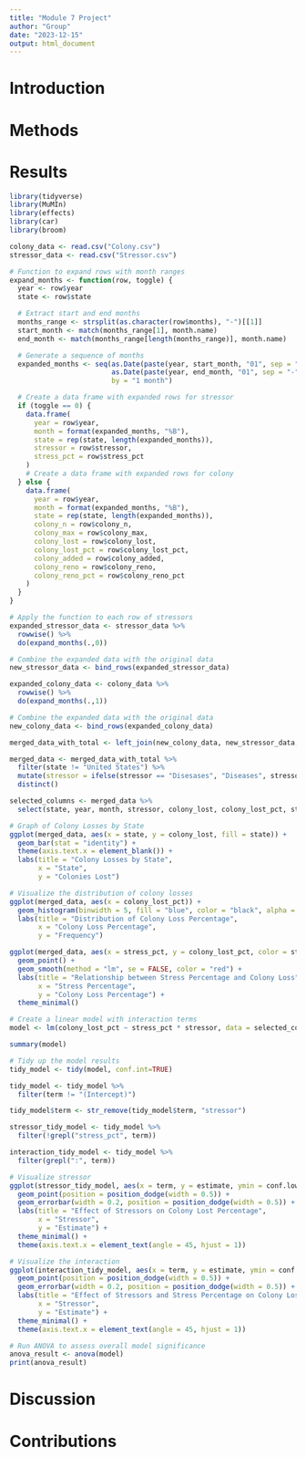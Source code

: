 ```yaml
---
title: "Module 7 Project"
author: "Group"
date: "2023-12-15"
output: html_document
---
```


# Introduction

# Methods

# Results

```r
library(tidyverse)
library(MuMIn)
library(effects)
library(car)
library(broom)

colony_data <- read.csv("Colony.csv")
stressor_data <- read.csv("Stressor.csv")
```

``` r
# Function to expand rows with month ranges
expand_months <- function(row, toggle) {
  year <- row$year
  state <- row$state

  # Extract start and end months
  months_range <- strsplit(as.character(row$months), "-")[[1]]
  start_month <- match(months_range[1], month.name)
  end_month <- match(months_range[length(months_range)], month.name)

  # Generate a sequence of months
  expanded_months <- seq(as.Date(paste(year, start_month, "01", sep = "-")),
                         as.Date(paste(year, end_month, "01", sep = "-")),
                         by = "1 month")

  # Create a data frame with expanded rows for stressor
  if (toggle == 0) {
    data.frame(
      year = row$year,
      month = format(expanded_months, "%B"),
      state = rep(state, length(expanded_months)),
      stressor = row$stressor,
      stress_pct = row$stress_pct
    )
    # Create a data frame with expanded rows for colony
  } else {
    data.frame(
      year = row$year,
      month = format(expanded_months, "%B"),
      state = rep(state, length(expanded_months)),
      colony_n = row$colony_n,
      colony_max = row$colony_max,
      colony_lost = row$colony_lost,
      colony_lost_pct = row$colony_lost_pct,
      colony_added = row$colony_added,
      colony_reno = row$colony_reno,
      colony_reno_pct = row$colony_reno_pct
    )
  }
}

# Apply the function to each row of stressors
expanded_stressor_data <- stressor_data %>%
  rowwise() %>%
  do(expand_months(.,0))

# Combine the expanded data with the original data
new_stressor_data <- bind_rows(expanded_stressor_data)

expanded_colony_data <- colony_data %>%
  rowwise() %>%
  do(expand_months(.,1))

# Combine the expanded data with the original data
new_colony_data <- bind_rows(expanded_colony_data)

merged_data_with_total <- left_join(new_colony_data, new_stressor_data, by = c("year", "month", "state"))

merged_data <- merged_data_with_total %>% 
  filter(state != "United States") %>%
  mutate(stressor = ifelse(stressor == "Disesases", "Diseases", stressor)) %>%
  distinct()

selected_columns <- merged_data %>%
  select(state, year, month, stressor, colony_lost, colony_lost_pct, stress_pct)
```

``` r
# Graph of Colony Losses by State
ggplot(merged_data, aes(x = state, y = colony_lost, fill = state)) +
  geom_bar(stat = "identity") +
  theme(axis.text.x = element_blank()) +
  labs(title = "Colony Losses by State",
       x = "State",
       y = "Colonies Lost")

# Visualize the distribution of colony losses
ggplot(merged_data, aes(x = colony_lost_pct)) +
  geom_histogram(binwidth = 5, fill = "blue", color = "black", alpha = 0.7) +
  labs(title = "Distribution of Colony Loss Percentage",
       x = "Colony Loss Percentage",
       y = "Frequency")

ggplot(merged_data, aes(x = stress_pct, y = colony_lost_pct, color = stressor)) +
  geom_point() +
  geom_smooth(method = "lm", se = FALSE, color = "red") +
  labs(title = "Relationship between Stress Percentage and Colony Loss",
       x = "Stress Percentage",
       y = "Colony Loss Percentage") + 
  theme_minimal()
```

``` r
# Create a linear model with interaction terms
model <- lm(colony_lost_pct ~ stress_pct * stressor, data = selected_columns)

summary(model)

# Tidy up the model results
tidy_model <- tidy(model, conf.int=TRUE)

tidy_model <- tidy_model %>%
  filter(term != "(Intercept)")

tidy_model$term <- str_remove(tidy_model$term, "stressor")

stressor_tidy_model <- tidy_model %>%
  filter(!grepl("stress_pct", term))

interaction_tidy_model <- tidy_model %>%
  filter(grepl(":", term))

# Visualize stressor
ggplot(stressor_tidy_model, aes(x = term, y = estimate, ymin = conf.low, ymax = conf.high)) +
  geom_point(position = position_dodge(width = 0.5)) +
  geom_errorbar(width = 0.2, position = position_dodge(width = 0.5)) +
  labs(title = "Effect of Stressors on Colony Lost Percentage",
       x = "Stressor",
       y = "Estimate") +
  theme_minimal() +
  theme(axis.text.x = element_text(angle = 45, hjust = 1))

# Visualize the interaction
ggplot(interaction_tidy_model, aes(x = term, y = estimate, ymin = conf.low, ymax = conf.high)) +
  geom_point(position = position_dodge(width = 0.5)) +
  geom_errorbar(width = 0.2, position = position_dodge(width = 0.5)) +
  labs(title = "Effect of Stressors and Stress Percentage on Colony Lost Percentage",
       x = "Stressor",
       y = "Estimate") +
  theme_minimal() +
  theme(axis.text.x = element_text(angle = 45, hjust = 1))

# Run ANOVA to assess overall model significance
anova_result <- anova(model)
print(anova_result)
```

# Discussion

# Contributions
